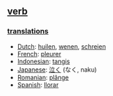 == [[verb]] ==

=== [[translation]]s ===
*[[Dutch]]: [[huilen]], [[wenen]], [[schreien]]
*[[French]]: [[pleurer]]
*[[Indonesian]]: [[tangis]]
*[[Japanese]]: [[泣く]] (なく, naku)
*[[Romanian]]: [[plânge]]
*[[Spanish]]: [[llorar]]